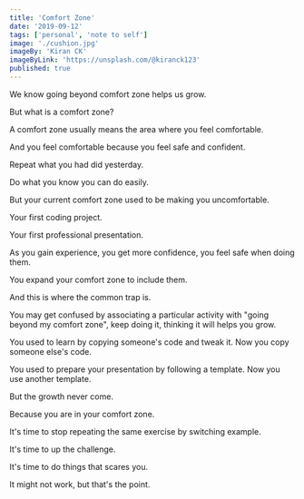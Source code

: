 ---
title: 'Comfort Zone'
date: '2019-09-12'
tags: ['personal', 'note to self']
image: './cushion.jpg'
imageBy: 'Kiran CK'
imageByLink: 'https://unsplash.com/@kiranck123'
published: true
---

We know going beyond comfort zone helps us grow.

But what is a comfort zone?

A comfort zone usually means the area where you feel comfortable.

And you feel comfortable because you feel safe and confident.

Repeat what you had did yesterday.

Do what you know you can do easily.

But your current comfort zone used to be making you uncomfortable.

Your first coding project.

Your first professional presentation.

As you gain experience, you get more confidence, you feel safe when doing them.

You expand your comfort zone to include them.

And this is where the common trap is.

You may get confused by associating a particular activity with "going beyond my comfort zone", keep doing it, thinking it will helps you grow.

You used to learn by copying someone's code and tweak it. Now you copy someone else's code.

You used to prepare your presentation by following a template. Now you use another template.

But the growth never come.

Because you are in your comfort zone.

It's time to stop repeating the same exercise by switching example.

It's time to up the challenge.

It's time to do things that scares you.

It might not work, but that's the point.
